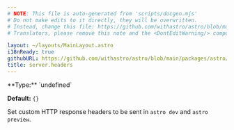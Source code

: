 ```yaml
---
# NOTE: This file is auto-generated from 'scripts/docgen.mjs'
# Do not make edits to it directly, they will be overwritten.
# Instead, change this file: https://github.com/withastro/astro/blob/main/packages/astro/src/%40types/astro.ts
# Translators, please remove this note and the <DontEditWarning/> component. 

layout: ~/layouts/MainLayout.astro
i18nReady: true
githubURL: https://github.com/withastro/astro/blob/main/packages/astro/src/%40types/astro.ts
title: server.headers
---
```



<DontEditWarning />

<p>
**Type:** `undefined`

**Default:** `{}`
<Since v="1.7.0" />
</p>

Set custom HTTP response headers to be sent in `astro dev` and `astro preview`.


